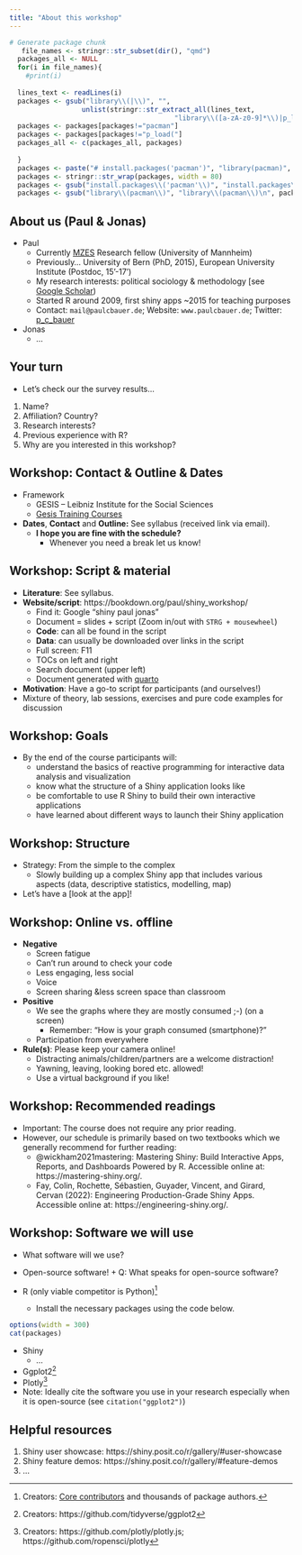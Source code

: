```yaml
--- 
title: "About this workshop"
---
```



```r
# Generate package chunk
   file_names <- stringr::str_subset(dir(), "qmd")
  packages_all <- NULL
  for(i in file_names){
  	#print(i)
  	
  lines_text <- readLines(i) 
  packages <- gsub("library\\(|\\)", "",  
                  unlist(stringr::str_extract_all(lines_text,  
                                         "library\\([a-zA-z0-9]*\\)|p_load\\([a-zA-z0-9]*\\)"))) 
  packages <- packages[packages!="pacman"] 
  packages <- packages[packages!="p_load("] 
  packages_all <- c(packages_all, packages)
  
  }
  packages <- paste("# install.packages('pacman')", "library(pacman)", "p_load('", paste(unique(packages_all), collapse="', '"), "')",sep="") 
  packages <- stringr::str_wrap(packages, width = 80) 
  packages <- gsub("install.packages\\('pacman'\\)", "install.packages\\('pacman'\\)\n", packages) 
  packages <- gsub("library\\(pacman\\)", "library\\(pacman\\)\n", packages)
```







## About us (Paul & Jonas)
- Paul
	- Currently [MZES](https://www.mzes.uni-mannheim.de/d7/en) Research fellow (University of Mannheim)
	- Previously... University of Bern (PhD, 2015), European University Institute (Postdoc, 15'-17')
	- My research interests: political sociology & methodology [see [Google Scholar](https://scholar.google.com/citations?user=hw-b-MkAAAAJ&hl=en&oi=ao))
	- Started R around 2009, first shiny apps ~2015 for teaching purposes
	- Contact: `mail@paulcbauer.de`; Website: `www.paulcbauer.de`; Twitter: [p_c_bauer](https://twitter.com/p_c_bauer)
- Jonas
	- ...





## Your turn

- Let's check our the survey results...

1. Name?
2. Affiliation? Country?
3. Research interests?
4. Previous experience with R?
5. Why are you interested in this
workshop?





## Workshop: Contact & Outline & Dates

- Framework
  + GESIS – Leibniz Institute for the Social Sciences
  + [Gesis Training Courses](https://training.gesis.org/?site=pOverview&cat=Workshop)
- **Dates**, **Contact** and **Outline:** See syllabus (received link via email).
  + **I hope you are fine with the schedule?**
    + Whenever you need a break let us know!




## Workshop: Script & material {#material}
* **Literature**: See syllabus.
* **Website/script**: https://bookdown.org/paul/shiny_workshop/
	- Find it: Google "shiny paul jonas"
	- Document = slides  + script (Zoom in/out with ```STRG + mousewheel```)
	- **Code**: can all be found in the script
	- **Data**: can usually be downloaded over links in the script
	- Full screen: F11
	- TOCs on left and right
	- Search document (upper left)
	- Document generated with [quarto](https://quarto.org/)
* **Motivation**: Have a go-to script for participants (and ourselves!)
* Mixture of theory, lab sessions, exercises and pure code examples for discussion




## Workshop: Goals

- By the end of the course participants will:
	- understand the basics of reactive programming for interactive data analysis and visualization
	- know what the structure of a Shiny application looks like
	- be comfortable to use R Shiny to build their own interactive applications
	- have learned about different ways to launch their Shiny application


## Workshop: Structure

* Strategy: From the simple to the complex
	- Slowly building up a complex Shiny app that includes various aspects (data, descriptive statistics, modelling, map)
* Let's have a [look at the app]!




## Workshop: Online vs. offline

* **Negative**
    + Screen fatigue
    + Can't run around to check your code
    + Less engaging, less social
    + Voice
    + Screen sharing &less screen space than classroom 
* **Positive**
    + We see the graphs where they are mostly consumed
    ;-) (on a screen)
        + Remember: "How is your graph consumed (smartphone)?"
    + Participation from everywhere
* **Rule(s)**: Please keep your camera online!
  + Distracting animals/children/partners are a welcome distraction!
  + Yawning, leaving, looking bored etc. allowed!
  + Use a virtual background if you like!
  







  
    
## Workshop: Recommended readings

- Important: The course does not require any prior reading. 
- However, our schedule is primarily based on two textbooks which we generally recommend for further reading:
	- @wickham2021mastering: Mastering Shiny: Build Interactive Apps, Reports, and Dashboards Powered by R. Accessible online at: https://mastering-shiny.org/. 
	- Fay, Colin, Rochette, Sébastien, Guyader, Vincent, and Girard, Cervan (2022): Engineering Production-Grade Shiny Apps. Accessible online at: https://engineering-shiny.org/.




    











## Workshop: Software we will use

* What software will we use?
* Open-source software!
		+ Q: What speaks for open-source software?

* R (only viable competitor is Python)^[Creators: [Core contributors](https://www.r-project.org/contributors.html) and thousands of package authors.]
    + Install the necessary packages using the code below.

```r
options(width = 300)
cat(packages)
```

* Shiny
	- ...
	
* Ggplot2^[Creators: https://github.com/tidyverse/ggplot2]
* Plotly^[Creators: https://github.com/plotly/plotly.js; https://github.com/ropensci/plotly]
* Note: Ideally cite the software you use in your research especially when it is open-source (see `citation("ggplot2")`)






## Helpful resources

1. Shiny user showcase: https://shiny.posit.co/r/gallery/#user-showcase
2. Shiny feature demos: https://shiny.posit.co/r/gallery/#feature-demos
3. ...



